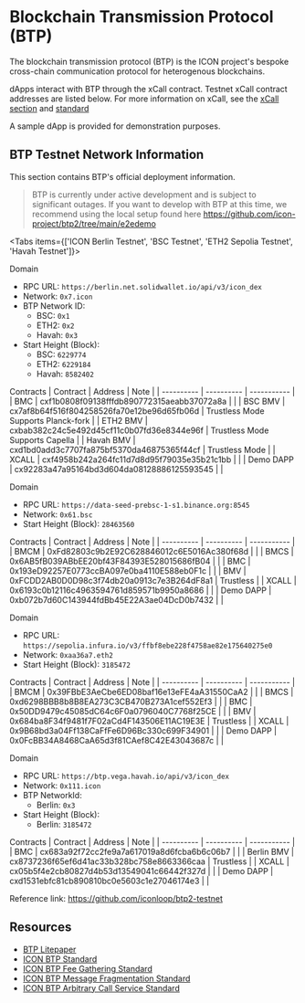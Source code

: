 
# Blockchain Transmission Protocol (BTP)

The blockchain transmission protocol (BTP) is the ICON project's bespoke cross-chain communication protocol for heterogenous blockchains.

dApps interact with BTP through the xCall contract. Testnet xCall contract addresses are listed below. For more information on xCall, see the [xCall section](https://docs.icon.community/xcall) and [standard](https://github.com/icon-project/IIPs/blob/master/IIPS/iip-52.md)

A sample dApp is provided for demonstration purposes.

## BTP Testnet Network Information

This section contains BTP's official deployment information.

> BTP is currently under active development and is subject to significant outages. If you want to develop with BTP at this time, we recommend using the local setup found here https://github.com/icon-project/btp2/tree/main/e2edemo

<Tabs items={['ICON Berlin Testnet', 'BSC Testnet', 'ETH2 Sepolia Testnet', 'Havah Testnet']}>
  <Tab>
  
Domain
* RPC URL: ```https://berlin.net.solidwallet.io/api/v3/icon_dex```
* Network: ```0x7.icon```
* BTP Network ID:
  * BSC: ```0x1```
  * ETH2: ```0x2```
  * Havah: ```0x3```
* Start Height (Block):
  * BSC: ```6229774```
  * ETH2: ```6229184```
  * Havah: ```8582402```

Contracts
| Contract   | Address   | Note    |
| ---------- | ---------- | ----------- |
| BMC  | cxf1b0808f09138fffdb890772315aeabb37072a8a  |    |
| BSC BMV  | cx7af8b64f516f804258526fa70e12be96d65fb06d  | Trustless Mode Supports Planck-fork   |
| ETH2 BMV  | cxbab382c24c5e492d45cf11c0b07fd36e8344e96f  | Trustless Mode Supports Capella   |
| Havah BMV  | cxd1bd0add3c7707fa875bf5370da46875365f44cf  | Trustless Mode   |
| XCALL  | cxf4958b242a264fc11d7d8d95f79035e35b21c1bb  |    |
| Demo DAPP  | cx92283a47a95164bd3d604da08128886125593545  |    |

  </Tab>
  <Tab>
    
Domain
* RPC URL: ```https://data-seed-prebsc-1-s1.binance.org:8545```
* Network: ```0x61.bsc```
* Start Height (Block): ```28463560```

Contracts
| Contract   | Address   | Note    |
| ---------- | ---------- | ----------- |
| BMCM  | 0xFd82803c9b2E92C628846012c6E5016Ac380f68d  |    |
| BMCS  | 0x6AB5fB039ABbEE20bf43F84393E528015686fB04  |    |
| BMC  | 0x193eD92257E0773ccBA097e0ba4110E588eb0F1c  |    |
| BMV  | 0xFCDD2AB0D0D98c3f74db20a0913c7e3B264dF8a1  | Trustless   |
| XCALL  | 0x6193c0b12116c4963594761d859571b9950a8686  |    |
| Demo DAPP  | 0xb072b7d60C143944fdBb45E22A3ae04DcD0b7432  |    |    

  </Tab>
  <Tab>
  
Domain
* RPC URL: ```https://sepolia.infura.io/v3/ffbf8ebe228f4758ae82e175640275e0```
* Network: ```0xaa36a7.eth2```
* Start Height (Block): ```3185472```

Contracts
| Contract   | Address   | Note    |
| ---------- | ---------- | ----------- |
| BMCM  | 0x39FBbE3AeCbe6ED08baf16e13eFE4aA31550CaA2  |    |
| BMCS  | 0xd6298BBB8b8B8EA273C3CB470B273A1cef552Ef3  |    |
| BMC  | 0x50DD9479c45085dC64c6F0a0796040C7768f25CE  |    |
| BMV  | 0x684ba8F34f9481f7F02aCd4F143506E11AC19E3E  | Trustless   |
| XCALL  | 0x9B68bd3a04Ff138CaFfFe6D96Bc330c699F34901  |    |
| Demo DAPP  | 0x0FcBB34A8468CaA65d3f81CAef8C42E43043687c  |    |

  </Tab>
  <Tab>
  
Domain
* RPC URL: ```https://btp.vega.havah.io/api/v3/icon_dex```
* Network: ```0x111.icon```
* BTP NetworkId:
  * Berlin: ```0x3```
* Start Height (Block):
  * Berlin: ```3185472```

Contracts
| Contract   | Address   | Note    |
| ---------- | ---------- | ----------- |
| BMC  | cx683a92f72cc2fe9a7a617019a8d6fcba6b6c06b7  |    |
| Berlin BMV  | cx8737236f65ef6d41ac33b328bc758e8663366caa  | Trustless   |
| XCALL  | cx05b5f4e2cb80827d4b53d13549041c66442f327d  |    |
| Demo DAPP  | cxd1531ebfc81cb890810bc0e5603c1e27046174e3  |    |

  </Tab>
</Tabs>


Reference link: https://github.com/iconloop/btp2-testnet

## Resources
* [BTP Litepaper](https://icon.community/assets/btp-litepaper.pdf)
* [ICON BTP Standard](https://github.com/icon-project/IIPs/blob/master/IIPS/iip-25.md)
* [ICON BTP Fee Gathering Standard](https://github.com/icon-project/IIPs/blob/master/IIPS/iip-35.md)
* [ICON BTP Message Fragmentation Standard](https://github.com/icon-project/IIPs/blob/master/IIPS/iip-40.md)
* [ICON BTP Arbitrary Call Service Standard](https://github.com/icon-project/IIPs/blob/master/IIPS/iip-52.md)